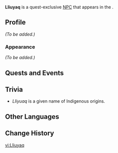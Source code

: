 {{Meta
<!-- Remove this template after adding the missing info -->
|missing_NPC_profile  = yes
<!--
|missing_NPC_idle     = yes
|missing_NPC_dialogue = yes
-->
}}
{{Character Infobox
|type              = Quest NPC
|image             = NPC Lliuyaq.png
|realname          = <!-- Optional, if different from in-game name -->
|deceased          = <!-- Past (for deceased prior to events of the game) or free response -->
|region            = Natlan
|location          = Natlan
|affiliation       = Scions of the Canopy
|affiliation2      = Courier's Longhouse (Faction)
|affiliationLabel2 = Courier's Longhouse
|title             = Courier

|ancestry          = <!-- Clan/family -->
|father            = 
|mother            = 
|spouse            = 
|sibling           = 
|child             = 
|relative          = 

|voiceEN           = 
|voiceCN           = 
|voiceJP           = 
|voiceKR           = 
}}
'''Lliuyaq''' is a quest-exclusive [[NPC]] that appears in the {{Quest|Despair Engulfs the Heavens}}.
<!--
==Location==
{{subst:#tag:gallery|
NPC Location {{subst:#titleparts:{{subst:PAGENAME}}}}.png{{subst:!}}{{subst:#titleparts:{{subst:PAGENAME}}}}'s location
NPC Location {{subst:#titleparts:{{subst:PAGENAME}}}} Context.png{{subst:!}}Additional context
}}
-->
==Profile==
<!--Detailed story/lore information goes here.-->
''(To be added.)''

===Appearance===
<!--Keep appearance section short and concise. Limit to 2 paragraphs with 3-4 sentences each.-->
''(To be added.)''

==Quests and Events==
{{Quests and Events}}
<!--
==Idle Quotes==
{{Dialogue Start}}
:{{DIcon|Idle}} {{Tx}}
::{{A|VO {{subst:#titleparts:{{subst:PAGENAME}}}} 01.ogg}} "{{Tx}}"
{{Dialogue End}}

==Dialogue==
{{Dialogue Start}}
:'''{{subst:#titleparts:{{subst:PAGENAME}}}}:''' 
:{{DIcon}}
{{Dialogue End}}

==Event Dialogue==
===Event Name===
{{Dialogue Start}}
:'''{{subst:#titleparts:{{subst:PAGENAME}}}}:'''
{{Dialogue End}}
-->
==Trivia==
* ''Lliyuaq'' is a given name of Indigenous {{w|Peruvians|Peruvian}} origins.
==Other Languages==
{{Other Languages|default_hidden=1
|en      = Lliuyaq
|zhs     = 莉乌娅
|zhs_rm  = Lìwūyà
|zht     = 莉烏婭
|zht_rm  = Lìwūyà
|ja      = リィヤク
|ja_rm   = Riiyaku
|ko      = 리우약
|es      = Lliuyaq
|fr      = Lliuyaq
|ru      = Льюйяк
|th      = Lliuyaq
|vi      = Lliuyaq
|de      = Lliuyaq
|id      = Lliuyaq
|pt      = Lliuyaq
|tr      = Lliuyaq
|it      = Lliuyaq
}}

==Change History==
{{Change History|5.1}}
<!--
==References==
{{Reflist}}
-->

[[vi:Lliuyaq]]